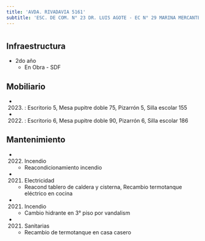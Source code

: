 ```yaml
---
title: 'AVDA. RIVADAVIA 5161'
subtitle: 'ESC. DE COM. N° 23 DR. LUIS AGOTE - EC N° 29 MARINA MERCANTE ARGENTINA - COLEGIO N° 17 PRIMERA JUNTA - CAIYJ CLUB PRIMERA JUNTA'
---
```


#
## Infraestructura

* 2do año 
    + En Obra - SDF 


## Mobiliario

*  (2023) : Escritorio 5, Mesa pupitre doble 75, Pizarrón 5, Silla escolar 155 

*  (2022) : Escritorio 6, Mesa pupitre doble 90, Pizarrón 6, Silla escolar 186 





## Mantenimiento

*  (2022) Incendio 
    + Reacondicionamiento incendio

*  (2021) Electricidad 
    + Reacond tablero de caldera y cisterna, Recambio termotanque eléctrico en cocina

*  (2021) Incendio 
    + Cambio hidrante en 3° piso por vandalism

*  (2021) Sanitarias 
    + Recambio de termotanque en casa casero







